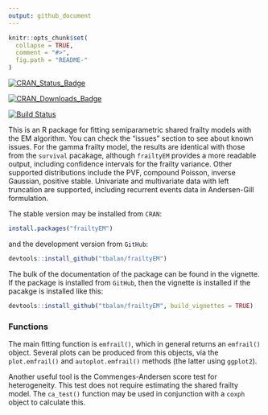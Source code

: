 ```yaml
---
output: github_document
---
```




<!-- README.md is generated from README.Rmd. Please edit that file -->

```r
knitr::opts_chunk$set(
  collapse = TRUE,
  comment = "#>",
  fig.path = "README-"
)
```

[![CRAN_Status_Badge](https://www.r-pkg.org/badges/version/frailtyEM)](https://cran.r-project.org/package=frailtyEM)

[![CRAN_Downloads_Badge](https://cranlogs.r-pkg.org/badges/frailtyEM)](http://cran.rstudio.com/web/packages/frailtyEM/index.html)

[![Build Status](https://travis-ci.org/tbalan/frailtyEM.svg?branch=master)](https://travis-ci.org/tbalan/frailtyEM)

This is an R package for fitting semiparametric shared frailty models with the EM algorithm. You can check the "issues" section to see about known issues. For the gamma frailty model, the results are identical with those from the `survival` pacakage, although `frailtyEM` provides a more readable output, including confidence intervals for the frailty variance. Other supported distributions include the PVF, compound Poisson, inverse Gaussian, positive stable. 
Univariate and multivariate data with left truncation are supported, including recurrent events data in Andersen-Gill formulation.

The stable version may be installed from `CRAN`:
```r
install.packages("frailtyEM")
```
and the development version from `GitHub`:
```r
devtools::install_github("tbalan/frailtyEM")
```
The bulk of the documentation of the package can be found in the vignette. If the package is installed from `GitHub`, then the vignette is installed if the pacakge is installed like this:
```r
devtools::install_github("tbalan/frailtyEM", build_vignettes = TRUE)
```

### Functions
The main fitting function is `emfrail()`, which in general returns an `emfrail()` object. Several plots can be produced from this objects, via the `plot.emfrail()` and `autoplot.emfrail()` methods (the latter using `ggplot2`). 

Another useful tool is the Commenges-Andersen score test for heterogeneity. This test does not require estimating the shared frailty model. The `ca_test()` function may be used in conjunction with a `coxph` object to calculate this. 

